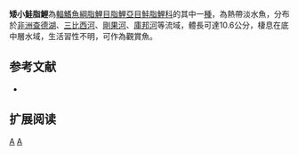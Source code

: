 {{Speciesbox 
| genus = Micralestes
| species = humilis
| status = LC
| status_system = IUCN3.1
| authority =  [[Boulenger|Boulenger]], 1899
| synonyms = *''Micralestes acutidens humilis''<br /><small>Boulenger, 1899</small>
*''Petersius woosnami''<br /><small>Boulenger, 1907</small>
*''Micralestes woosnami''<br /><small>Boulenger, 1907</small>
}}
'''矮小鮭脂鯉'''為[[輻鰭魚綱|輻鰭魚綱]][[脂鯉目|脂鯉目]][[脂鯉亞目|脂鯉亞目]][[鮭脂鯉科|鮭脂鯉科]]的其中一[[種|種]]，為熱帶淡水魚，分布於[[非洲|非洲]][[查德湖|查德湖]]、[[三比西河|三比西河]]、[[剛果河|剛果河]]、[[庫邦河|庫邦河]]等流域，體長可達10.6公分，棲息在底中層水域，生活習性不明，可作為觀賞魚。

==参考文献==
{{refbegin}}
*{{FishBase_species|genus=Micralestes|species=humilis|year=2014|month=1}}
{{refend}}

== 扩展阅读 ==
{{refbegin}}
{{wikispecies-inline|Micralestes humilis|矮小鮭脂鯉}}
{{refend}}

{{Taxonbar|from=Q929210}}

[[Category:觀賞魚|A]]
[[Category:小鮭脂鯉屬|A]]


{{魚類小作品}}